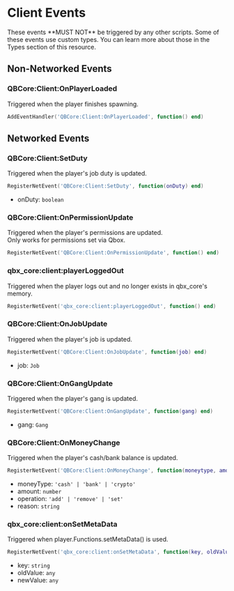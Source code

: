 
# Client Events

<Callout type="warning">
  These events **MUST NOT** be triggered by any other scripts.
</Callout>

<Callout type='info'>
  Some of these events use custom types.
  You can learn more about those in the Types section of this resource.
</Callout>

## Non-Networked Events

### QBCore:Client:OnPlayerLoaded

Triggered when the player finishes spawning.

```lua
AddEventHandler('QBCore:Client:OnPlayerLoaded', function() end)
```

## Networked Events

### QBCore:Client:SetDuty

Triggered when the player's job duty is updated.

```lua
RegisterNetEvent('QBCore:Client:SetDuty', function(onDuty) end)
```

- onDuty: `boolean`

### QBCore:Client:OnPermissionUpdate

Triggered when the player's permissions are updated. \
Only works for permissions set via Qbox.

```lua
RegisterNetEvent('QBCore:Client:OnPermissionUpdate', function() end)
```

### qbx_core:client:playerLoggedOut

Triggered when the player logs out and no longer exists in qbx_core's memory.

```lua
RegisterNetEvent('qbx_core:client:playerLoggedOut', function() end)
```

### QBCore:Client:OnJobUpdate

Triggered when the player's job is updated.

```lua
RegisterNetEvent('QBCore:Client:OnJobUpdate', function(job) end)
```

- job: `Job`

### QBCore:Client:OnGangUpdate

Triggered when the player's gang is updated.

```lua
RegisterNetEvent('QBCore:Client:OnGangUpdate', function(gang) end)
```

- gang: `Gang`

### QBCore:Client:OnMoneyChange

Triggered when the player's cash/bank balance is updated.

```lua
RegisterNetEvent('QBCore:Client:OnMoneyChange', function(moneytype, amount, operation, reason) end)
```

- moneyType: `'cash' | 'bank' | 'crypto'`
- amount: `number`
- operation: `'add' | 'remove' | 'set'`
- reason: `string`

### qbx_core:client:onSetMetaData

Triggered when player.Functions.setMetaData() is used.

```lua
RegisterNetEvent('qbx_core:client:onSetMetaData', function(key, oldValue, newValue) end)
```

- key: `string`
- oldValue: `any`
- newValue: `any`

